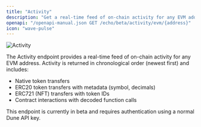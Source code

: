 ```yaml
---
title: "Activity"
description: "Get a real-time feed of on-chain activity for any EVM address."
openapi: "/openapi-manual.json GET /echo/beta/activity/evm/{address}"
icon: "wave-pulse"
---
```


<Frame>
  <img
    src="/images/activity.svg"
    alt="Activity"
    title="Activity"
    className="mx-auto"
    style={{ width:"100%" }}
  />
</Frame>

The Activity endpoint provides a real-time feed of on-chain activity for any EVM address. Activity is returned in chronological order (newest first) and includes:

- Native token transfers
- ERC20 token transfers with metadata (symbol, decimals)
- ERC721 (NFT) transfers with token IDs
- Contract interactions with decoded function calls

<Note>
  This endpoint is currently in beta and requires authentication using a normal Dune API key.
</Note>